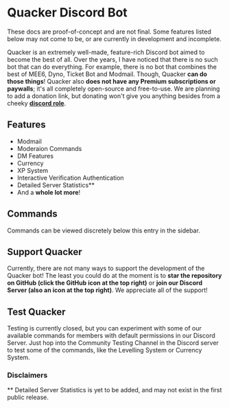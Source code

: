 
# Quacker Discord Bot

<Callout type="warning" emoji="⚠️">
    These docs are proof-of-concept and are not final. Some features listed below may not come to be, or are currently in development and incomplete.
</Callout>

Quacker is an extremely well-made, feature-rich Discord bot aimed to become the best of all.
Over the years, I have noticed that there is no such bot that can do everything.
For example, there is no bot that combines the best of MEE6, Dyno, Ticket Bot and Modmail.
Though, Quacker **can do those things**! Quacker also **does not have any Premium subscriptions or paywalls**; it's all completely open-source and free-to-use.
We are planning to add a donation link, but donating won't give you anything besides from a cheeky <a href="" class="text-blue-500">**discord role**</a>.

## Features

- Modmail
- Moderaion Commands
- DM Features
- Currency 
- XP System
- Interactive Verification Authentication
- Detailed Server Statistics**
- And a **whole lot more**!

## Commands

Commands can be viewed discretely below this entry in the sidebar.

## Support Quacker

Currently, there are not many ways to support the development of the Quacker bot!
The least you could do at the moment is to **star the repository on GitHub (click the GitHub icon at the top right)** or **join our Discord Server (also an icon at the top right)**.
We appreciate all of the support!

## Test Quacker

Testing is currently closed, but you can experiment with some of our available commands for members with default permissions in our Discord Server.
Just hop into the Community Testing Channel in the Discord server to test some of the commands, like the Levelling System or Currency System.

### Disclaimers

** Detailed Server Statistics is yet to be added, and may not exist in the first public release.